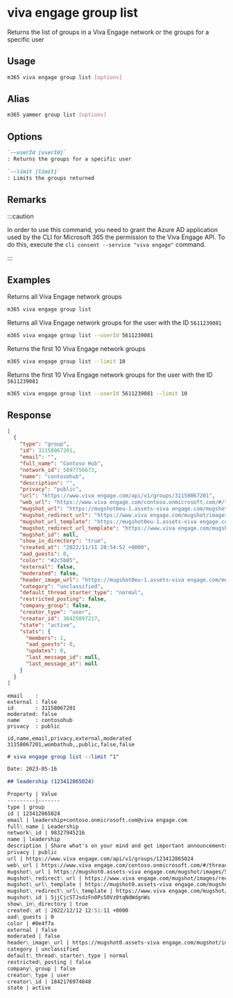 
# viva engage group list

Returns the list of groups in a Viva Engage network or the groups for a specific user

## Usage

```sh
m365 viva engage group list [options]
```

## Alias

```sh
m365 yammer group list [options]
```

## Options

```md definition-list
`--userId [userId]`
: Returns the groups for a specific user

`--limit [limit]`
: Limits the groups returned
```

<Global />

## Remarks

:::caution

In order to use this command, you need to grant the Azure AD application used by the CLI for Microsoft 365 the permission to the Viva Engage API. To do this, execute the `cli consent --service "viva engage"` command.

:::

## Examples

Returns all Viva Engage network groups

```sh
m365 viva engage group list
```

Returns all Viva Engage network groups for the user with the ID `5611239081`

```sh
m365 viva engage group list --userId 5611239081
```

Returns the first 10 Viva Engage network groups

```sh
m365 viva engage group list --limit 10
```

Returns the first 10 Viva Engage network groups for the user with the ID `5611239081`

```sh
m365 viva engage group list --userId 5611239081 --limit 10
```

## Response

<Tabs>
  <TabItem value="JSON">

  ```json
  [
    {
      "type": "group",
      "id": 31158067201,
      "email": "",
      "full_name": "Contoso Hub",
      "network_id": 5897756673,
      "name": "contosohub",
      "description": "",
      "privacy": "public",
      "url": "https://www.viva engage.com/api/v1/groups/31158067201",
      "web_url": "https://www.viva engage.com/contoso.onmicrosoft.com/#/threads/inGroup?type=in_group&feedId=31158067201",
      "mugshot_url": "https://mugshot0eu-1.assets-viva engage.com/mugshot/images/group_profile.png?P1=1668205176&P2=104&P3=1&P4=l98Wk4FkhCqVX1J8bQ_8yZDbK4cfU1lQGgkK0Ak1k2g-tfLV9_ecm6k7FyFApCq3Xnzl7NPKpGLWT2IVD-Ft5q3VSCwzv5c0A1l-SFC5MrfN25BIsR9ux8K-LlYbFUF3yeh-vFk_IxwE-AI2xEVCuq0aoINzHiIW4Gi5IxC6mDDni72sE2LuM3X4LooEowEYrzfz5d-m9hMveU1E8KPPEmq3WTejhJ_Bc3zY3XA3n4jEPDnZ09uPUyVCBpa84Ysh-GGSkFWsPBAldAQAbbzcjip_SzrfKz868BolCLlbM3DwRQfyDH9Of9IYEZpu1U85hBuNoolF68rKPVL6-bxl2w&size=48x48",
      "mugshot_redirect_url": "https://www.viva engage.com/mugshot/images/redirect/48x48/group_profile.png",
      "mugshot_url_template": "https://mugshot0eu-1.assets-viva engage.com/mugshot/images/group_profile.png?P1=1668205176&P2=104&P3=1&P4=l98Wk4FkhCqVX1J8bQ_8yZDbK4cfU1lQGgkK0Ak1k2g-tfLV9_ecm6k7FyFApCq3Xnzl7NPKpGLWT2IVD-Ft5q3VSCwzv5c0A1l-SFC5MrfN25BIsR9ux8K-LlYbFUF3yeh-vFk_IxwE-AI2xEVCuq0aoINzHiIW4Gi5IxC6mDDni72sE2LuM3X4LooEowEYrzfz5d-m9hMveU1E8KPPEmq3WTejhJ_Bc3zY3XA3n4jEPDnZ09uPUyVCBpa84Ysh-GGSkFWsPBAldAQAbbzcjip_SzrfKz868BolCLlbM3DwRQfyDH9Of9IYEZpu1U85hBuNoolF68rKPVL6-bxl2w&size={width}x{height}",
      "mugshot_redirect_url_template": "https://www.viva engage.com/mugshot/images/redirect/{width}x{height}/group_profile.png",
      "mugshot_id": null,
      "show_in_directory": "true",
      "created_at": "2022/11/11 20:54:52 +0000",
      "aad_guests": 0,
      "color": "#2c5b85",
      "external": false,
      "moderated": false,
      "header_image_url": "https://mugshot0eu-1.assets-viva engage.com/mugshot/images/group-header-coffee.png?P1=1668204451&P2=104&P3=1&P4=hPZP6QJbY1Oj4KQZAodyMQyvjUahlwoqSCMqioVYvDoB-9Fx3qEB3ZTM7I_TF-mceKqGVDtasUIH8ZDYEfjTg9zgWWDpmkREJySioTZ0WcPtHIUkh2GUWJOfr-5aX9QhdpE1Fpp94mltGCtBc_nqlEbgIAYCJtBKgLAgUFZ4L2WSkQNn5Y_JLp5cM9Gnf7Z3MmHniN0Na1oemDhZ1vOsGCtaU09WPB5oNoSUMfwqYSKjF5IqXdd55Y3F2NZuuyTHoZS65BFZR9OJaICXJs6Q2dNExLqMvGQ76_aZsgli-BG67MVwfDsmqpxsjZZOBIZGQOEKc4D_bx8iQUHZD7p2xA",
      "category": "unclassified",
      "default_thread_starter_type": "normal",
      "restricted_posting": false,
      "company_group": false,
      "creator_type": "user",
      "creator_id": 36425097217,
      "state": "active",
      "stats": {
        "members": 1,
        "aad_guests": 0,
        "updates": 0,
        "last_message_id": null,
        "last_message_at": null
      }
    }
  ]
  ```

  </TabItem>
  <TabItem value="Text">

  ```text
  email    :
  external : false
  id       : 31158067201
  moderated: false
  name     : contosohub
  privacy  : public
  ```

  </TabItem>
  <TabItem value="CSV">

  ```csv
  id,name,email,privacy,external,moderated
  31158067201,wombathub,,public,false,false
  ```

  </TabItem>
  <TabItem value="Markdown">

  ```md
  # viva engage group list --limit "1"

  Date: 2023-05-16

  ## leadership (123412865024)

  Property | Value
  ---------|-------
  type | group
  id | 123412865024
  email | leadership+contoso.onmicrosoft.com@viva engage.com
  full\_name | Leadership
  network\_id | 98327945216
  name | leadership
  description | Share what's on your mind and get important announcements from Patti and the rest of the Leadership Team.
  privacy | public
  url | https://www.viva engage.com/api/v1/groups/123412865024
  web\_url | https://www.viva engage.com/contoso.onmicrosoft.com/#/threads/inGroup?type=in\_group&feedId=123412865024
  mugshot\_url | https://mugshot0.assets-viva engage.com/mugshot/images/5jjCjcSTJsdzFn0Ps50Vz0tqNdWdgnWs?P1=1684267104&P2=104&P3=1&P4=igdO9ZCQbSd5YS7tzwuIFj9CmMPsPWWpAjsk0xGDGrciD-3XKKsHbYx-e6H22yZ6OqLc3zt\_5ZOWefd8l537cWNUOPzeDg2lz\_fNxx1bowFMIdz6mRCHcCwygEwtKI0HxX5eHd4cdJBg54c4R6VN1\_Oex7Ug9Are6hVux4DsLg7eoNMMYvvcjXUp2zcT7o6bXYcZM2WBf\_r1IC24Sb-PLaSfAtKJZsswBBTkmz\_B7O5PZFcY4TQJvd5XzwEL17aqWm1hV1MCUSEd3Ms7Clc7KwxA0Hhv1rWYF064siAHEDiVlKZrE1yN7j-gCt0K1\_xUHWc54TrUIjFxnrwMDGZvzw&size=48x48
  mugshot\_redirect\_url | https://www.viva engage.com/mugshot/images/redirect/48x48/5jjCjcSTJsdzFn0Ps50Vz0tqNdWdgnWs
  mugshot\_url\_template | https://mugshot0.assets-viva engage.com/mugshot/images/5jjCjcSTJsdzFn0Ps50Vz0tqNdWdgnWs?P1=1684267104&P2=104&P3=1&P4=igdO9ZCQbSd5YS7tzwuIFj9CmMPsPWWpAjsk0xGDGrciD-3XKKsHbYx-e6H22yZ6OqLc3zt\_5ZOWefd8l537cWNUOPzeDg2lz\_fNxx1bowFMIdz6mRCHcCwygEwtKI0HxX5eHd4cdJBg54c4R6VN1\_Oex7Ug9Are6hVux4DsLg7eoNMMYvvcjXUp2zcT7o6bXYcZM2WBf\_r1IC24Sb-PLaSfAtKJZsswBBTkmz\_B7O5PZFcY4TQJvd5XzwEL17aqWm1hV1MCUSEd3Ms7Clc7KwxA0Hhv1rWYF064siAHEDiVlKZrE1yN7j-gCt0K1\_xUHWc54TrUIjFxnrwMDGZvzw&size={width}x{height}
  mugshot\_redirect\_url\_template | https://www.viva engage.com/mugshot/images/redirect/{width}x{height}/5jjCjcSTJsdzFn0Ps50Vz0tqNdWdgnWs
  mugshot\_id | 5jjCjcSTJsdzFn0Ps50Vz0tqNdWdgnWs
  show\_in\_directory | true
  created\_at | 2022/12/12 12:51:11 +0000
  aad\_guests | 0
  color | #0e4f7a
  external | false
  moderated | false
  header\_image\_url | https://mugshot0.assets-viva engage.com/mugshot/images/group-header-megaphone.png?P1=1684266783&P2=104&P3=1&P4=FObDxfvTV7O201-7u4v-u4Y25mAZNrpD9QhUqSXbUyC8UaqvGJH7mT5yPtx0Qls\_QUkM3606i0F2GnkQHOwC1tVW8Vse0yNZHWDTyqA\_wSRX\_fn6cP47uoC4wvSsGAmWeb6epr-hJpDW\_qn-1CHQF7cen2Ti9Ap-XncmOiu2Tfd2DTuGyuHKivI6cxGGbIQ5ERU1NgiVEXqKClOMb9qPUBu4dqPc1gfaFDaA1umUslwTG3DRfAIVviECiG1eHI5cjkTX5qifscUXCmEOQU5lLih9J409qVUOPa0vs1clNspm6XtkVaAfC8FB2gaBmEqbVtFBVbAwyoUJhu2KM0Vp7w
  category | unclassified
  default\_thread\_starter\_type | normal
  restricted\_posting | false
  company\_group | false
  creator\_type | user
  creator\_id | 1842176974848
  state | active
  ```

  </TabItem>
</Tabs>

